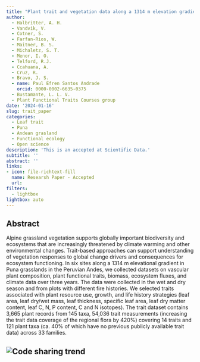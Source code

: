 ```yaml
---
title: "Plant trait and vegetation data along a 1314 m elevation gradient with fire history in Puna grasslands of Perú"
author: 
  - Halbritter, A. H.
  - Vandvik, V.
  - Cotner, S.
  - Farfan‑Rios, W.
  - Maitner, B. S.
  - Michaletz, S. T.
  - Menor, I. O.
  - Telford, R.J.
  - Ccahuana, A.
  - Cruz, R.
  - Bravo, J. S.
  - name: Paul Efren Santos Andrade
    orcid: 0000-0002-6635-0375
  - Bustamante, L. L. V.
  - Plant Functional Traits Courses group
date: '2024-01-16'
slug: trait_paper
categories:
  - Leaf trait
  - Puna
  - Andean grasland
  - Functional ecology
  - Open science
description: 'This is an accepted at Scientific Data.'
subtitle: ''
abstract: ''
links:
- icon: file-richtext-fill
  name: Researsh Paper - Accepted
  url: 
filters:
  - lightbox
lightbox: auto
---
```


## Abstract
Alpine grassland vegetation supports globally important biodiversity and ecosystems that are increasingly threatened by climate warming and other environmental changes. Trait-based approaches can support understanding of vegetation responses to global change drivers and consequences for ecosystem functioning. In six sites along a 1314 m elevational gradient in Puna grasslands in the Peruvian Andes, we collected datasets on vascular plant composition, plant functional traits, biomass, ecosystem fluxes, and climate data over three years. The data were collected in the wet and dry season and from plots with different fire histories. We selected traits associated with plant resource use, growth, and life history strategies (leaf area, leaf dry/wet mass, leaf thickness, specific leaf area, leaf dry matter content, leaf C, N, P content, C and N isotopes). The trait dataset contains 3,665 plant records from 145 taxa, 54,036 trait measurements (increasing the trait data coverage of the regional flora by 420%) covering 14 traits and 121 plant taxa (ca. 40% of which have no previous publicly available trait data) across 33 families.


![Code sharing trend](featured.jpg){fig-alt="Experimental sites and treatments along an elevational gradient in the Puna grasslands in Perú. The inset table shows the datasets that are available for each site (green to reddish boxes), treatment (yellow, brown, and blue squares within sites), and season (dark dropped vs. lighter faded rectangles within squares)."}
---
